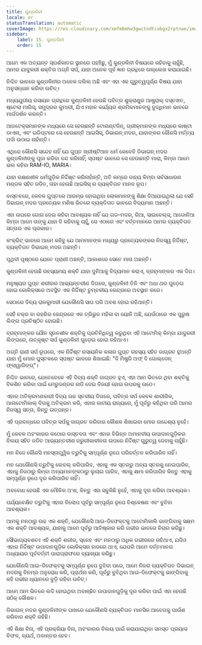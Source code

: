 ```yaml
---
title: କୁଣ୍ଡଳିନୀ
locale: or
statusTranslation: automatic
coverImage: https://res.cloudinary.com/xmfm6mhw3gwctndtcubgx2rptnae/image/upload/v1741354419/small_cover_la_gran_rebelion_28716e29d2.webp
sidebar:
    label: 15. କୁଣ୍ଡଳିନୀ
    order: 15
---
```

ଆମେ ଏକ ଅତ୍ୟନ୍ତ ସ୍ପର୍ଶକାତର ସ୍ଥାନରେ ପହଞ୍ଚିଛୁ, ମୁଁ କୁଣ୍ଡଳିନୀ ବିଷୟରେ କହିବାକୁ ଚାହୁଁଛି, ଆମର ଯାଦୁକରୀ ଶକ୍ତିର ଅଗ୍ନି ସର୍ପ, ଯାହା ଅନେକ ପୂର୍ବ ଜ୍ଞାନ ଗ୍ରନ୍ଥରେ ଉଲ୍ଲେଖ କରାଯାଇଛି।

ନିଶ୍ଚିତ ଭାବରେ କୁଣ୍ଡଳିନୀର ଅନେକ ଦଲିଲ ଅଛି ଏବଂ ଏହା ଏକ ଗୁରୁତ୍ୱପୂର୍ଣ୍ଣ ବିଷୟ ଯାହା ଅନୁସନ୍ଧାନ କରିବା ଉଚିତ୍।

ମଧ୍ୟଯୁଗୀୟ ରସାୟନ ଗ୍ରନ୍ଥରେ କୁଣ୍ଡଳିନୀ ହେଉଛି ପବିତ୍ର ଶୁକ୍ରାଣୁର ଆଷ୍ଟ୍ରାଲ୍ ଦସ୍ତଖତ, ଷ୍ଟେଲା ମାରିସ୍, ସମୁଦ୍ରର କୁମାରୀ, ଯିଏ ମହାନ କାର୍ଯ୍ୟର ଶ୍ରମିକମାନଙ୍କୁ ବୁଦ୍ଧିମାନ ଭାବରେ ମାର୍ଗଦର୍ଶନ କରନ୍ତି।

ଆଜଟେକ୍ସମାନଙ୍କ ମଧ୍ୟରେ ସେ ହେଉଛନ୍ତି ଟୋନାଣ୍ଟଜିନ୍, ଗ୍ରୀକ୍ମାନଙ୍କ ମଧ୍ୟରେ କାଷ୍ଟା ଡାଏନା, ଏବଂ ଇଜିପ୍ଟରେ ସେ ହେଉଛନ୍ତି ଆଇସିସ୍, ଡିଭାଇନ୍ ମଦର, ଯାହାଙ୍କର କୌଣସି ମର୍ତ୍ତ୍ୟ ପର୍ଦା ଉଠାଇ ନାହାଁନ୍ତି।

ଏଥିରେ କୌଣସି ସନ୍ଦେହ ନାହିଁ ଯେ ଗୁପ୍ତ ଖ୍ରୀଷ୍ଟିଆନ ଧର୍ମ କେବେବି ଡିଭାଇନ୍ ମଦର କୁଣ୍ଡଳିନୀଙ୍କୁ ପୂଜା କରିବା ବନ୍ଦ କରିନାହିଁ; ସ୍ପଷ୍ଟ ଭାବରେ ସେ ହେଉଛନ୍ତି ମାରା, କିମ୍ବା ଆମେ ଭଲ କହିବା RAM-IO, MARIA।

ଯାହା ରକ୍ଷଣଶୀଳ ଧର୍ମଗୁଡ଼ିକ ନିର୍ଦ୍ଦିଷ୍ଟ କରିନାହାଁନ୍ତି, ଅତି କମ୍ରେ ବାହ୍ୟ କିମ୍ବା ସର୍ବସାଧାରଣ ମଣ୍ଡଳ ସହିତ ଜଡିତ, ତାହା ହେଉଛି ଆଇସିସ୍ ର ବ୍ୟକ୍ତିଗତ ମାନବ ରୂପ।

ବାସ୍ତବରେ, କେବଳ ଗୁପ୍ତରେ ଆରମ୍ଭ ହୋଇଥିବା ଲୋକମାନଙ୍କୁ ଶିକ୍ଷା ଦିଆଯାଇଥିଲା ଯେ ସେହି ଡିଭାଇନ୍ ମଦର ପ୍ରତ୍ୟେକ ମଣିଷ ଭିତରେ ବ୍ୟକ୍ତିଗତ ଭାବରେ ବିଦ୍ୟମାନ ଅଛନ୍ତି।

ଏହା ଉପରେ ଜୋର ଦେଇ କହିବା ଆବଶ୍ୟକ ନାହିଁ ଯେ ଗଡ-ମଦର, ରିଆ, ସାଇବେଲ୍ସ, ଆଡୋନିଆ କିମ୍ବା ଆମେ ତାଙ୍କୁ ଯାହା ବି କହିବାକୁ ଚାହୁଁ, ସେ ଏଠାରେ ଏବଂ ବର୍ତ୍ତମାନରେ ଆମର ବ୍ୟକ୍ତିଗତ ସତ୍ତାର ଏକ ପ୍ରକାର।

କଂକ୍ରିଟ୍ ଭାବରେ ଆମେ କହିବୁ ଯେ ଆମମାନଙ୍କ ମଧ୍ୟରୁ ପ୍ରତ୍ୟେକଙ୍କର ନିଜସ୍ୱ ନିର୍ଦ୍ଦିଷ୍ଟ, ବ୍ୟକ୍ତିଗତ ଡିଭାଇନ୍ ମଦର ଅଛନ୍ତି।

ପୃଥିବୀ ପୃଷ୍ଠରେ ଯେତେ ପ୍ରାଣୀ ଅଛନ୍ତି, ଆକାଶରେ ସେତେ ମାତା ଅଛନ୍ତି।

କୁଣ୍ଡଳିନୀ ହେଉଛି ରହସ୍ୟମୟ ଶକ୍ତି ଯାହା ଦୁନିଆକୁ ବିଦ୍ୟମାନ କରାଏ, ବ୍ରହ୍ମାଙ୍କର ଏକ ଦିଗ।

ମନୁଷ୍ୟର ଗୁପ୍ତ ଶରୀରର ଆଭ୍ୟନ୍ତରୀଣ ଦିଗରେ, କୁଣ୍ଡଳିନୀ ତିନି ଏବଂ ଅଧା ଥର ଗୁଡ଼େଇ ହୋଇ କୋକିକ୍ସରେ ଅବସ୍ଥିତ ଏକ ନିର୍ଦ୍ଦିଷ୍ଟ ଚୁମ୍ବକୀୟ କେନ୍ଦ୍ରରେ ଅବସ୍ଥାନ କରେ।

ସେଠାରେ ଦିବ୍ୟ ରାଜକୁମାରୀ ଯେକୌଣସି ସାପ ପରି ଅବଶ ହୋଇ ରହିଥାନ୍ତି।

ସେହି ଚକ୍ର ବା ରହଣିର କେନ୍ଦ୍ରରେ ଏକ ତ୍ରିଭୁଜ ମହିଳା ବା ୟୋନି ଅଛି, ଯେଉଁଠାରେ ଏକ ପୁରୁଷ ଲିଙ୍ଗ ପ୍ରତିଷ୍ଠିତ ହୋଇଛି।

ବ୍ରହ୍ମାଙ୍କର ଯୌନ ସୃଜନଶୀଳ ଶକ୍ତିକୁ ପ୍ରତିନିଧିତ୍ୱ କରୁଥିବା ଏହି ଆଟୋମିକ୍ କିମ୍ବା ଯାଦୁକରୀ ଲିଙ୍ଗରେ, ଉତ୍କୃଷ୍ଟ ସର୍ପ କୁଣ୍ଡଳିନୀ ଗୁଡ଼େଇ ହୋଇ ରହିଥାଏ।

ଅଗ୍ନି ରାଣୀ ସର୍ପ ରୂପରେ, ଏକ ନିର୍ଦ୍ଦିଷ୍ଟ ରସାୟନିକ କଳାର ଗୁପ୍ତ ରହସ୍ୟ ସହିତ ଜାଗ୍ରତ ହୁଅନ୍ତି ଯାହା ମୁଁ ମୋର ପୁସ୍ତକରେ ସ୍ପଷ୍ଟ ଭାବରେ ଶିଖାଇଛି: "ଦି ମିଷ୍ଟ୍ରି ଅଫ୍ ଦି ଗୋଲ୍ଡେନ୍ ଫ୍ଲାୱାରିଙ୍ଗ୍"।

ନିଶ୍ଚିତ ଭାବରେ, ଯେତେବେଳେ ଏହି ଦିବ୍ୟ ଶକ୍ତି ଜାଗ୍ରତ ହୁଏ, ଏହା ଆମ ଭିତରେ ଥିବା ଶକ୍ତିକୁ ବିକଶିତ କରିବା ପାଇଁ ମେରୁଦଣ୍ଡର ନାଡି ଦେଇ ବିଜୟୀ ହୋଇ ଉପରକୁ ଉଠେ।

ଏହାର ଅତିକ୍ରମଣକାରୀ ଦିବ୍ୟ ଉଚ୍ଚ ସ୍ତରୀୟ ଦିଗରେ, ପବିତ୍ର ସର୍ପ କେବଳ ଶାରୀରିକ, ଆନାଟୋମିକାଲ୍ ଦିଗକୁ ଅତିକ୍ରମ କରି, ଏହାର ଜାତୀୟ ରାଜ୍ୟରେ, ମୁଁ ପୂର୍ବରୁ କହିଥିବା ପରି ଆମର ନିଜସ୍ୱ ସତ୍ତା, କିନ୍ତୁ ଉତ୍ପନ୍ନ।

ଏହି ପ୍ରବନ୍ଧରେ ପବିତ୍ର ସର୍ପକୁ ଜାଗ୍ରତ କରିବାର କୌଶଳ ଶିଖାଇବା ମୋର ଉଦ୍ଦେଶ୍ୟ ନୁହେଁ।

ମୁଁ କେବଳ ଅହଂକାରର କଠୋର ବାସ୍ତବତା ଏବଂ ଏହାର ବିଭିନ୍ନ ଅମାନବୀୟ ଉପାଦାନଗୁଡ଼ିକର ବିଲୟ ସହିତ ଜଡିତ ଆଭ୍ୟନ୍ତରୀଣ ଜରୁରୀକାଳୀନତା ଉପରେ ନିର୍ଦ୍ଦିଷ୍ଟ ଗୁରୁତ୍ୱ ଦେବାକୁ ଚାହୁଁଛି।

ମନ ନିଜେ କୌଣସି ମନସ୍ତାତ୍ତ୍ୱିକ ତ୍ରୁଟିକୁ ସମ୍ପୂର୍ଣ୍ଣ ରୂପେ ପରିବର୍ତ୍ତନ କରିପାରିବ ନାହିଁ।

ମନ ଯେକୌଣସି ତ୍ରୁଟିକୁ ଲେବଲ୍ କରିପାରିବ, ଏହାକୁ ଏକ ସ୍ତରରୁ ଅନ୍ୟ ସ୍ତରକୁ ନେଇପାରିବ, ଏହାକୁ ନିଜଠାରୁ କିମ୍ବା ଅନ୍ୟମାନଙ୍କଠାରୁ ଲୁଚାଇ ପାରିବ, ଏହାକୁ କ୍ଷମା କରିପାରିବ କିନ୍ତୁ ଏହାକୁ ସମ୍ପୂର୍ଣ୍ଣ ରୂପେ ଦୂର କରିପାରିବ ନାହିଁ।

ଅବବୋଧ ହେଉଛି ଏକ ମୌଳିକ ଅଂଶ, କିନ୍ତୁ ଏହା ସବୁକିଛି ନୁହେଁ, ଏହାକୁ ଦୂର କରିବା ଆବଶ୍ୟକ।

ପର୍ଯ୍ୟବେକ୍ଷିତ ତ୍ରୁଟିକୁ ଏହାର ବିଲୋପ ପୂର୍ବରୁ ସମ୍ପୂର୍ଣ୍ଣ ରୂପେ ବିଶ୍ଳେଷଣ ଏବଂ ବୁଝିବା ଆବଶ୍ୟକ।

ଆମକୁ ମନଠାରୁ ଉଚ୍ଚ ଏକ ଶକ୍ତି, ଯେକୌଣସି ଆଇ-ଡିଫେକ୍ଟକୁ ଆଟୋମିକାଲି ଭାଙ୍ଗିବାକୁ ସକ୍ଷମ ଏକ ଶକ୍ତି ଆବଶ୍ୟକ, ଯାହାକୁ ଆମେ ପୂର୍ବରୁ ଆବିଷ୍କାର କରି ଗଭୀର ଭାବରେ ବିଚାର କରିଛୁ।

ସୌଭାଗ୍ୟବଶତଃ ଏହି ଶକ୍ତି ଶରୀର, ସ୍ନେହ ଏବଂ ମନଠାରୁ ଅଧିକ ଗଭୀରରେ ରହିଥାଏ, ଯଦିଓ ଏହାର ନିର୍ଦ୍ଦିଷ୍ଟ ଉପାଦାନଗୁଡ଼ିକ କୋକିକ୍ସର ହାଡରେ ଥାଏ, ଯେପରି ଆମେ ବର୍ତ୍ତମାନର ଅଧ୍ୟାୟର ପୂର୍ବବର୍ତ୍ତୀ ପାରାଗ୍ରାଫରେ ବ୍ୟାଖ୍ୟା କରିଛୁ।

ଯେକୌଣସି ଆଇ-ଡିଫେକ୍ଟକୁ ସମ୍ପୂର୍ଣ୍ଣ ରୂପେ ବୁଝିବା ପରେ, ଆମେ ନିଜର ବ୍ୟକ୍ତିଗତ ଡିଭାଇନ୍ ମଦରକୁ ବିନମ୍ର ଅନୁରୋଧ କରି, ପ୍ରାର୍ଥନା କରି, ପୂର୍ବରୁ ବୁଝିଥିବା ଆଇ-ଡିଫେକ୍ଟକୁ ଭାଙ୍ଗିବାକୁ କହି ଗଭୀର ଧ୍ୟାନରେ ବୁଡ଼ି ରହିବା ଉଚିତ୍।

ଆମେ ଆମ ଭିତରେ ଲଦି ହୋଇଥିବା ଅବାଞ୍ଛିତ ଉପାଦାନଗୁଡ଼ିକୁ ଦୂର କରିବା ପାଇଁ ଏହା ହେଉଛି ସଠିକ୍ କୌଶଳ।

ଡିଭାଇନ୍ ମଦର କୁଣ୍ଡଳିନୀଙ୍କ ପାଖରେ ଯେକୌଣସି ବ୍ୟକ୍ତିଗତ ମାନସିକ ଆବେଗକୁ ପାଉଁଶ କରିବାର ଶକ୍ତି ରହିଛି।

ଏହି ଶିକ୍ଷା ବିନା, ଏହି ପ୍ରକ୍ରିୟା ବିନା, ଅହଂକାରର ବିଲୟ ପାଇଁ କରାଯାଇଥିବା ସମସ୍ତ ପ୍ରୟାସ ବିଫଳ, ବ୍ୟର୍ଥ, ଅବାନ୍ତର ହେବ।
